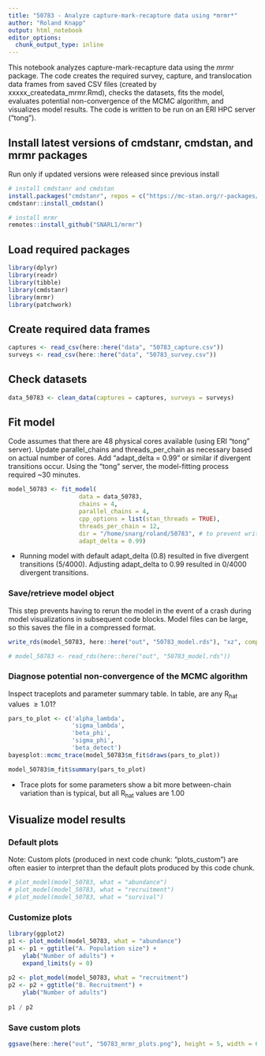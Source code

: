 ```yaml
---
title: "50783 - Analyze capture-mark-recapture data using *mrmr*"
author: "Roland Knapp"
output: html_notebook
editor_options: 
  chunk_output_type: inline
---
```

This notebook analyzes capture-mark-recapture data using the *mrmr* package. The code creates the required survey, capture, and translocation data frames from saved CSV files (created by xxxxx_createdata_mrmr.Rmd), checks the datasets, fits the model, evaluates potential non-convergence of the MCMC algorithm, and visualizes model results. The code is written to be run on an ERI HPC server ("tong"). 

## Install latest versions of cmdstanr, cmdstan, and mrmr packages
Run only if updated versions were released since previous install
```r
# install cmdstanr and cmdstan
install.packages("cmdstanr", repos = c("https://mc-stan.org/r-packages/", getOption("repos")))
cmdstanr::install_cmdstan()

# install mrmr
remotes::install_github("SNARL1/mrmr")
```

## Load required packages
```r
library(dplyr)
library(readr)
library(tibble)
library(cmdstanr)
library(mrmr)
library(patchwork)
```

## Create required data frames
```r
captures <- read_csv(here::here("data", "50783_capture.csv"))
surveys <- read_csv(here::here("data", "50783_survey.csv"))
```

## Check datasets
```r
data_50783 <- clean_data(captures = captures, surveys = surveys)
```

## Fit model
Code assumes that there are 48 physical cores available (using ERI "tong" server). Update parallel_chains and threads_per_chain as necessary based on actual number of cores. 
Add "adapt_delta = 0.99" or similar if divergent transitions occur. Using the "tong" server, the model-fitting process required ~30 minutes. 
```r
model_50783 <- fit_model(
                    data = data_50783, 
                    chains = 4, 
                    parallel_chains = 4, 
                    cpp_options = list(stan_threads = TRUE),
                    threads_per_chain = 12, 
                    dir = "/home/snarg/roland/50783", # to prevent writing to a locked system directory 
                    adapt_delta = 0.99)

```
* Running model with default adapt_delta (0.8) resulted in five divergent transitions (5/4000). Adjusting adapt_delta to 0.99 resulted in 0/4000 divergent transitions. 

### Save/retrieve model object
This step prevents having to rerun the model in the event of a crash during model visualizations in subsequent code blocks. Model files can be large, so this saves the file in a compressed format.
```r
write_rds(model_50783, here::here("out", "50783_model.rds"), "xz", compression = 9L)
```
```r
# model_50783 <- read_rds(here::here("out", "50783_model.rds"))
```

### Diagnose potential non-convergence of the MCMC algorithm
Inspect traceplots and parameter summary table. In table, are any R~hat~ values $\ge 1.01$?
```r
pars_to_plot <- c('alpha_lambda', 
                  'sigma_lambda', 
                  'beta_phi', 
                  'sigma_phi', 
                  'beta_detect')
bayesplot::mcmc_trace(model_50783$m_fit$draws(pars_to_plot))

model_50783$m_fit$summary(pars_to_plot)
```
* Trace plots for some parameters show a bit more between-chain variation than is typical, but all R~hat~ values are 1.00

## Visualize model results
### Default plots
Note: Custom plots (produced in next code chunk: "plots_custom") are often easier to interpret than the default plots produced by this code chunk.
```r
# plot_model(model_50783, what = "abundance")
# plot_model(model_50783, what = "recruitment")
# plot_model(model_50783, what = "survival")
```

### Customize plots
```r
library(ggplot2)
p1 <- plot_model(model_50783, what = "abundance") 
p1 <- p1 + ggtitle("A. Population size") +
    ylab("Number of adults") + 
    expand_limits(y = 0)
  
p2 <- plot_model(model_50783, what = "recruitment")
p2 <- p2 + ggtitle("B. Recruitment") +
    ylab("Number of adults")
  
p1 / p2
```

### Save custom plots
```r
ggsave(here::here("out", "50783_mrmr_plots.png"), height = 5, width = 6.5)
```
